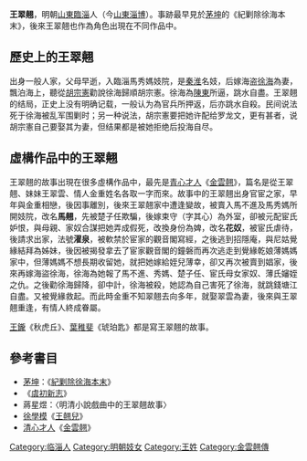 '''王翠翹'''，明朝[[山東|山東]][[臨淄|臨淄]]人（今[[山東|山東]][[淄博|淄博]]）。事跡最早見於[[茅坤|茅坤]]的《紀剿除徐海本末》，後來王翠翹也作為角色出現在不同作品中。

== 歷史上的王翠翹 ==
出身一般人家，父母早逝，入臨淄馬秀媽妓院，是[[秦淮河|秦淮]]名妓，后嫁海盗[[徐海_(明朝)|徐海]]為妻，飄泊海上，聽從[[胡宗憲|胡宗憲]]勸說徐海歸順胡宗憲。徐海為[[陳東|陳東]]所逼，跳水自盡。王翠翹的结局，正史上没有明确记载，一般认为為官兵所押返，后亦跳水自殺。民间说法死于徐海被乱军围剿时；另一种说法，胡宗憲要把她许配给罗龙文，更有甚者，说胡宗憲自己要娶其为妻，但结果都是被她拒绝后投海自尽。

== 虛構作品中的王翠翹 ==
王翠翹的故事出現在很多虛構作品中，最先是[[青心才人|青心才人]]《[[金雲翹|金雲翹]]》，篇名是從王翠翹、妹妹王翠雲、情人金重姓名各取一字而來。故事中的王翠翹出身官宦之家，早年與金重相戀，後因事離別，後來王翠翹家中遭逢變故，被賣入馬不進及馬秀媽所開妓院，改名'''馬翹'''，先被楚子任欺騙，後嫁束守（字其心）為外室，卻被元配宦氏妒恨，與母親、家奴合謀把她弄成假死，改換身份為婢，改名'''花奴'''，被宦氏虐待，後請求出家，法號'''濯泉'''，被軟禁於宦家的觀音閣寫經，之後逃到招隱庵，與尼姑覺緣結拜為姊妹，後因被揭發拿去了宦家觀音閣的鐘磐而再次逃走到覺緣乾娘薄媽媽家中，但薄媽媽不想長期收留她，就把她嫁給姪兒薄幸，卻又再次被賣到娼家，後來再嫁海盜徐海，徐海為她報了馬不進、秀媽、楚子任、宦氏母女家奴、薄氏嬸姪之仇。之後勸徐海歸降，卻中計，徐海被殺，她認為自己害死了徐海，就跳錢塘江自盡。又被覺緣救起。而此時金重不知翠翹去向多年，就娶翠雲為妻，後來與王翠翹重逢，有情人終成眷屬。

[[王鑨|王鑨]]《秋虎丘》、[[葉稚斐|葉稚斐]]《琥珀匙》都是寫王翠翹的故事。

== 參考書目 ==
* [[茅坤|茅坤]]：《[[紀剿除徐海本末|紀剿除徐海本末]]》
* 《[[虞初新志|虞初新志]]》
* 蔣星煜：〈明清小說戲曲中的王翠翹故事〉
* [[徐學模|徐學模]]《[[王翹兒|王翹兒]]》
* [[清心才人|清心才人]]《[[金雲翹|金雲翹]]》

{{DEFAULTSORT:W王}}
[[Category:临淄人|Category:临淄人]]
[[Category:明朝妓女|Category:明朝妓女]]
[[Category:王姓|Category:王姓]]
[[Category:金雲翹傳|Category:金雲翹傳]]